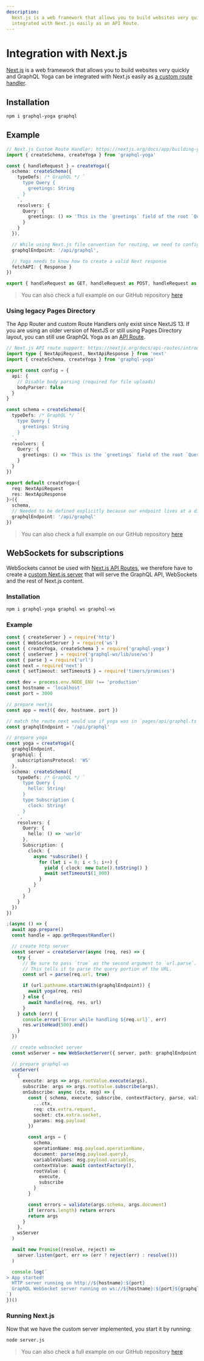 ```yaml
---
description:
  Next.js is a web framework that allows you to build websites very quickly and GraphQL Yoga can be
  integrated with Next.js easily as an API Route.
---
```


# Integration with Next.js

[Next.js](https://nextjs.org) is a web framework that allows you to build websites very quickly and
GraphQL Yoga can be integrated with Next.js easily as
[a custom route handler](https://nextjs.org/docs/app/building-your-application/routing/router-handlers).

## Installation

```sh npm2yarn
npm i graphql-yoga graphql
```

## Example

```ts filename="app/api/graphql/route.ts"
// Next.js Custom Route Handler: https://nextjs.org/docs/app/building-your-application/routing/router-handlers
import { createSchema, createYoga } from 'graphql-yoga'

const { handleRequest } = createYoga({
  schema: createSchema({
    typeDefs: /* GraphQL */ `
      type Query {
        greetings: String
      }
    `,
    resolvers: {
      Query: {
        greetings: () => 'This is the `greetings` field of the root `Query` type'
      }
    }
  }),

  // While using Next.js file convention for routing, we need to configure Yoga to use the correct endpoint
  graphqlEndpoint: '/api/graphql',

  // Yoga needs to know how to create a valid Next response
  fetchAPI: { Response }
})

export { handleRequest as GET, handleRequest as POST, handleRequest as OPTIONS }
```

> You can also check a full example on our GitHub repository
> [here](https://github.com/dotansimha/graphql-yoga/tree/main/examples/nextjs-app)

### Using legacy Pages Directory

The App Router and custom Route Handlers only exist since NextJS 13. If you are using an older
version of NextJS or still using Pages Directory layout, you can still use GraphQL Yoga as an
[API Route](https://nextjs.org/docs/pages/building-your-application/routing/api-routes).

```ts filename="pages/api/graphql.ts"
// Next.js API route support: https://nextjs.org/docs/api-routes/introduction
import type { NextApiRequest, NextApiResponse } from 'next'
import { createSchema, createYoga } from 'graphql-yoga'

export const config = {
  api: {
    // Disable body parsing (required for file uploads)
    bodyParser: false
  }
}

const schema = createSchema({
  typeDefs: /* GraphQL */ `
    type Query {
      greetings: String
    }
  `,
  resolvers: {
    Query: {
      greetings: () => 'This is the `greetings` field of the root `Query` type'
    }
  }
})

export default createYoga<{
  req: NextApiRequest
  res: NextApiResponse
}>({
  schema,
  // Needed to be defined explicitly because our endpoint lives at a different path other than `/graphql`
  graphqlEndpoint: '/api/graphql'
})
```

> You can also check a full example on our GitHub repository
> [here](https://github.com/dotansimha/graphql-yoga/tree/main/examples/nextjs-legacy-pages)

## WebSockets for subscriptions

WebSockets cannot be used with
[Next.js API Routes](https://nextjs.org/docs/api-routes/introduction), we therefore have to create a
[custom Next.js server](https://nextjs.org/docs/advanced-features/custom-server) that will serve the
GraphQL API, WebSockets and the rest of Next.js content.

### Installation

```sh npm2yarn
npm i graphql-yoga graphql ws graphql-ws
```

### Example

```ts filename="server.js"
const { createServer } = require('http')
const { WebSocketServer } = require('ws')
const { createYoga, createSchema } = require('graphql-yoga')
const { useServer } = require('graphql-ws/lib/use/ws')
const { parse } = require('url')
const next = require('next')
const { setTimeout: setTimeout$ } = require('timers/promises')

const dev = process.env.NODE_ENV !== 'production'
const hostname = 'localhost'
const port = 3000

// prepare nextjs
const app = next({ dev, hostname, port })

// match the route next would use if yoga was in `pages/api/graphql.ts`
const graphqlEndpoint = '/api/graphql'

// prepare yoga
const yoga = createYoga({
  graphqlEndpoint,
  graphiql: {
    subscriptionsProtocol: 'WS'
  },
  schema: createSchema({
    typeDefs: /* GraphQL */ `
      type Query {
        hello: String!
      }
      type Subscription {
        clock: String!
      }
    `,
    resolvers: {
      Query: {
        hello: () => 'world'
      },
      Subscription: {
        clock: {
          async *subscribe() {
            for (let i = 0; i < 5; i++) {
              yield { clock: new Date().toString() }
              await setTimeout$(1_000)
            }
          }
        }
      }
    }
  })
})

;(async () => {
  await app.prepare()
  const handle = app.getRequestHandler()

  // create http server
  const server = createServer(async (req, res) => {
    try {
      // Be sure to pass `true` as the second argument to `url.parse`.
      // This tells it to parse the query portion of the URL.
      const url = parse(req.url, true)

      if (url.pathname.startsWith(graphqlEndpoint)) {
        await yoga(req, res)
      } else {
        await handle(req, res, url)
      }
    } catch (err) {
      console.error(`Error while handling ${req.url}`, err)
      res.writeHead(500).end()
    }
  })

  // create websocket server
  const wsServer = new WebSocketServer({ server, path: graphqlEndpoint })

  // prepare graphql-ws
  useServer(
    {
      execute: args => args.rootValue.execute(args),
      subscribe: args => args.rootValue.subscribe(args),
      onSubscribe: async (ctx, msg) => {
        const { schema, execute, subscribe, contextFactory, parse, validate } = yoga.getEnveloped({
          ...ctx,
          req: ctx.extra.request,
          socket: ctx.extra.socket,
          params: msg.payload
        })

        const args = {
          schema,
          operationName: msg.payload.operationName,
          document: parse(msg.payload.query),
          variableValues: msg.payload.variables,
          contextValue: await contextFactory(),
          rootValue: {
            execute,
            subscribe
          }
        }

        const errors = validate(args.schema, args.document)
        if (errors.length) return errors
        return args
      }
    },
    wsServer
  )

  await new Promise((resolve, reject) =>
    server.listen(port, err => (err ? reject(err) : resolve()))
  )

  console.log(`
> App started!
  HTTP server running on http://${hostname}:${port}
  GraphQL WebSocket server running on ws://${hostname}:${port}${graphqlEndpoint}
`)
})()
```

### Running Next.js

Now that we have the custom server implemented, you start it by running:

```sh
node server.js
```

> You can also check a full example on our GitHub repository
> [here](https://github.com/dotansimha/graphql-yoga/tree/main/examples/nextjs-ws)

